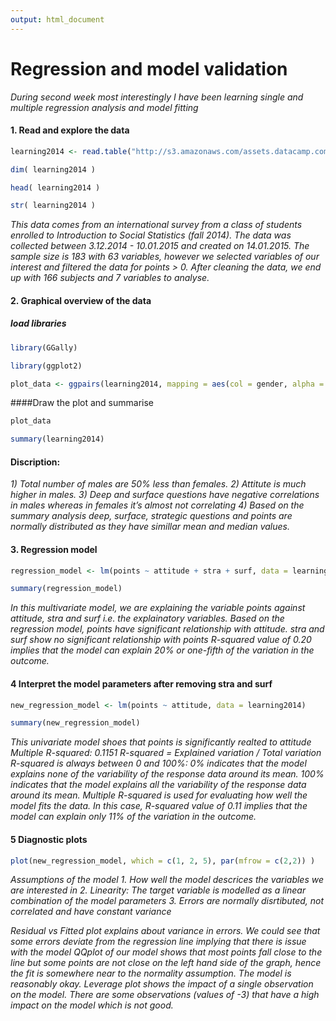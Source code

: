 ```yaml
---
output: html_document
---
```


# Regression and model validation

*During second week most interestingly I have been learning single and multiple regression analysis and model fitting*

#### 1. Read and explore the data 
```r
learning2014 <- read.table("http://s3.amazonaws.com/assets.datacamp.com/production/course_2218/datasets/learning2014.txt", sep = ",", header = T) 
```

```r
dim( learning2014 )
```
```r
head( learning2014 )
```
```r
str( learning2014 )
```
*This data comes from an international survey from a class of students enrolled to Introduction to Social Statistics (fall 2014).*
*The data was collected between 3.12.2014 - 10.01.2015 and created on 14.01.2015.*
*The sample size is 183 with 63 variables, however we selected variables of our interest and filtered the data for points > 0.*
*After cleaning the data, we end up with 166 subjects and 7 variables to analyse.*


#### 2. Graphical overview of the data
##### load libraries
```r
library(GGally)
```
```r
library(ggplot2)
```
```r
plot_data <- ggpairs(learning2014, mapping = aes(col = gender, alpha = 0.3), lower = list(combo = wrap("facethist", bins = 20)))
```
####Draw the plot and summarise
```r
plot_data
```
```r
summary(learning2014)
```
#### Discription:
*1) Total number of males are 50% less than females.*
*2) Attitute is much higher in males.*
*3) Deep and surface questions have negative correlations in males whereas in females it's almost not correlating*
*4) Based on the summary analysis deep, surface, strategic questions and points are normally distributed as they have simillar mean and median values.*

#### 3. Regression model

```r
regression_model <- lm(points ~ attitude + stra + surf, data = learning2014)
```
```r
summary(regression_model)
```

*In this multivariate model, we are explaining the variable points against attitude, stra and surf i.e. the explainatory variables.*
*Based on the regression model, points have significant relationship with attitude.*
*stra and surf show no significant relationship with points*
*R-squared value of 0.20 implies that the model can explain 20% or one-fifth of the variation in the outcome.*


#### 4 Interpret the model parameters after removing stra and surf
```r
new_regression_model <- lm(points ~ attitude, data = learning2014)
```
```r
summary(new_regression_model)
```

*This univariate model shoes  that  points is significantly realted to attitude *
*Multiple R-squared:  0.1151*
*R-squared = Explained variation / Total variation*
*R-squared is always between 0 and 100%:*
*0% indicates that the model explains none of the variability of the response data around its mean.*
*100% indicates that the model explains all the variability of the response data around its mean.*
*Multiple R-squared is used for evaluating how well the model fits the data. In this case, R-squared value of 0.11 implies that the model can explain only 11% of the variation in the outcome.*

#### 5 Diagnostic plots
```r
plot(new_regression_model, which = c(1, 2, 5), par(mfrow = c(2,2)) )
```

*Assumptions of the model*
*1. How well the model descrices the variables we are interested in*
*2. Linearity: The target variable is modelled as a linear combination of the model parameters*
*3. Errors are normally disrtibuted, not correlated and have constant variance*

*Residual vs Fitted plot explains about variance in errors. We could see that some errors deviate from the regression line implying that there is issue with the model*
*QQplot of our model shows that most points fall close to the line but some points are not close on the left hand side of the graph, hence the fit is somewhere near to the normality assumption. The model is reasonably okay.*
*Leverage plot shows the impact of a single observation on the model. There are some observations (values of -3) that have a high impact on the model which is not good.*


